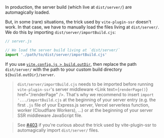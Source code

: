 
In production, the server build (which live at `dist/server/`) are automagically loaded.

But, in some (rare) situations, the trick used by `vite-plugin-ssr` doesn't work. In that case, we have to manually load the files living at `dist/server/`. We do this by importing `dist/server/importBuild.cjs`:

```js
// server.js

// We load the server build living at `dist/server/`
import './path/to/dist/server/importBuild.cjs'
```

If you use [`vite.config.js > build.outDir`](https://vitejs.dev/config/build-options.html#build-outdir), then replace the path `dist/server/` with the path to your custom build directory `${build.outDir}/server`.

> `dist/server/importBuild.cjs` needs to be imported before running `vite-plugin-ssr`'s server middleware <Link text={<code>renderPage()</code>} href="/renderPage" />. That's why we recommend to insert `import '.../importBuild.cjs` at the beginning of your server entry (e.g. the first `.js` file of your Express.js server, Vercel serverless function, worker (Cloudflare Workers), ...) or at the beginning of your server SSR middleware JavaScript file.

> See [#403](https://github.com/brillout/vite-plugin-ssr/issues/403) if you're curious about the trick used by vite-plugin-ssr to automagically import `dist/server/` files.
